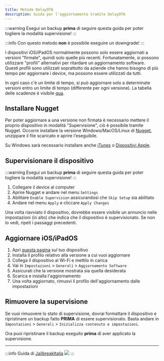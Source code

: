 ```yaml
---
title: Metodo DelayOTA
description: Guida per l'aggiornamento tramite DelayOTA
---
```


:::warning
Esegui un backup **prima** di seguire questa guida per poter togliere la modalità supervisione!
:::

:::info
Con questo metodo **non** è possibile eseguire un downgrade!
:::

I dispositivi iOS/iPadOS normalmente possono solo essere aggiornati a versioni "firmate", quindi solo quelle più recenti.
Fortunatamente, si possono utilizzare "profili" alternativi per ritardare un aggiornamento software. Questi profili sono utilizzati soprattutto da aziende che hanno bisogno di più tempo per aggiornare i device, ma possono essere utilizzati da tutti.

In ogni caso c'è un limite di tempo, si può aggiornare solo a determinate versioni entro un limite di tempo (differente per ogni versione). La tabella delle scadenze è visibile [qua](https://dhinakg.github.io/delayed-otas.html).

## Installare Nugget

Per poter aggiornare a una versione non firmata è necessario mettere il proprio dispositivo in modalità "Supervisione", ciò è possibile tramite Nugget.
Occorre installare la versione Windows/MacOS/Linux di [Nugget](https://github.com/leminlimez/Nugget/releases/latest), unzippare il file scaricato e aprire l'eseguibile.

Su Windows sarà necessario installare anche [iTunes](https://www.apple.com/itunes/download/win64) o [Dispositivi Apple](https://apps.microsoft.com/detail/9np83lwlpz9k).


## Supervisionare il dispositivo

:::warning
Esegui un backup **prima** di seguire questa guida per poter togliere la modalità supervisione!
:::

1. Collegare il device al computer
2. Aprire Nugget e andare nel menu `Settings`
3. Abilitare `Enable Supervision` assicurandosi che `Skip Setup` sia abilitato
4. Andare nel menu `Apply` e cliccare `Apply Changes`

Una volta riavviato il dispositivo, dovrebbe essere visibile un annuncio nelle impostazioni (in alto) che indica che il dispositivo è supervisionato. Se non lo vedi, ripeti i passaggi precedenti.

## Aggiornare iOS/iPadOS

1. Apri [questa pagina](https://dhinakg.github.io/delayed-otas.html) sul tuo dispositivo
2. Installa il profilo relativo alla versione a cui vuoi aggiornare
3. Collega il dispositivo al Wi-Fi e mettilo in carica
4. Vai in `Impostazioni` > `Generali` > `Aggiornamento Software`
5. Assicurati che la versione mostrata sia quella desiderata
6. Scarica e installa l'aggiornamento
7. Una volta aggiornato, rimuovi il profilo dell'aggiornamento dalle impostazioni

## Rimuovere la supervisione

Se vuoi rimuovere lo stato di supervisione, dovrai formattare il dispositivo e ripristinare un backup fatto **PRIMA** di essere supervisionato.
Basta andare in `Impostazioni` > `Generali` > `Inizializza contenuto e impostazioni`.

Ora puoi ripristinare il backup eseguito **prima** di aver applicato la supervisione.

---
:::info
Guida di [JailbreakItalia](https://t.me/JailbreakItalia) ![](https://upload.wikimedia.org/wikipedia/commons/thumb/8/82/Telegram_logo.svg/15px-Telegram_logo.svg.png)
:::